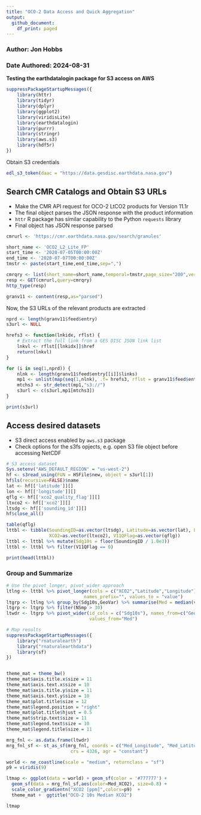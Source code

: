 ```yaml
---
title: "OCO-2 Data Access and Quick Aggregation"
output:
  github_document:
    df_print: paged
---
```


### Author: Jon Hobbs
### Date Authored: 2024-08-31

**Testing the earthdatalogin package for S3 access on AWS**

```r
suppressPackageStartupMessages({ 
    library(httr)
    library(tidyr)
    library(dplyr)
    library(ggplot2)
    library(viridisLite)
    library(earthdatalogin)
    library(purrr)
    library(stringr)
    library(aws.s3)
    library(hdf5r)
})


```


Obtain S3 credentials


```r
edl_s3_token(daac = "https://data.gesdisc.earthdata.nasa.gov")
```

## Search CMR Catalogs and Obtain S3 URLs

* Make the CMR API request for OCO-2 LtCO2 products for Version 11.1r
* The final object parses the JSON response with the product information
* `httr` R package has similar capability to the Python `requests` library
* Final object has JSON response parsed

```r

cmrurl <- 'https://cmr.earthdata.nasa.gov/search/granules'

short_name <- 'OCO2_L2_Lite_FP'
start_time <- '2020-07-05T00:00:00Z'
end_time <- '2020-07-07T00:00:00Z'
tmstr <- paste(start_time,end_time,sep=",")

cmrqry <- list(short_name=short_name,temporal=tmstr,page_size="200",version="11.1r")
resp <- GET(cmrurl,query=cmrqry)
http_type(resp)

granv11 <- content(resp,as="parsed") 

```

Now, the S3 URLs of the relevant products are extracted 

```r

nprd <- length(granv11$feed$entry)
s3url <- NULL

hrefs3 <- function(lnkidx, rflst) {
    # Extract the full link from a GES DISC JSON link list
    lnkvl <- rflst[[lnkidx]]$href
    return(lnkvl)
}

for (i in seq(1,nprd)) {
    nlnk <- length(granv11$feed$entry[[i]]$links)
    mp1 <- unlist(map(seq(1,nlnk), .f= hrefs3, rflst = granv11$feed$entry[[i]]$links))
    mtchs3 <- str_detect(mp1,"s3://")
    s3url <- c(s3url,mp1[mtchs3])
}

print(s3url)
```

## Access desired datasets

* S3 direct access enabled by `aws.s3` package
* Check options for the s3fs opjects, e.g. open S3 file object before accessing NetCDF

```r
# S3 access dataset
Sys.setenv("AWS_DEFAULT_REGION" = "us-west-2")
hf <- s3read_using(FUN = H5File$new, object = s3url[1])
hf$ls(recursive=FALSE)$name
lat <- hf[['latitude']][]
lon <- hf[['longitude']][]
qflg <- hf[['xco2_quality_flag']][]
ltxco2 <- hf[['xco2']][]
ltsdg <- hf[['sounding_id']][]
hf$close_all()

table(qflg)
lttbl <- tibble(SoundingID=as.vector(ltsdg), Latitude=as.vector(lat), Longitude=as.vector(lon),
                XCO2=as.vector(ltxco2), V11QFlag=as.vector(qflg))
lttbl <- lttbl %>% mutate(Sdg10s = floor(SoundingID / 1.0e3))
lttbl <- lttbl %>% filter(V11QFlag == 0)

```

```r
print(head(lttbl))
```

### Group and Summarize

```r

# Use the pivot_longer, pivot_wider approach
ltlng <- lttbl %>% pivot_longer(cols = c("XCO2","Latitude","Longitude"), names_to = "GeoVar",
                             names_prefix="", values_to = "value")
ltgrp <- ltlng %>% group_by(Sdg10s,GeoVar) %>% summarise(Med = median(value,na.rm=TRUE), NSmp=n()) %>% ungroup()
ltgrp <- ltgrp %>% filter(NSmp > 30)
ltwdr <- ltgrp %>% pivot_wider(id_cols = c("Sdg10s"), names_from=c("GeoVar"), names_prefix=c("Med_"), 
                               values_from="Med")

```


```r

# Map results
suppressPackageStartupMessages({ 
    library("rnaturalearth")
    library("rnaturalearthdata")
    library(sf)
})


theme_mat = theme_bw() 
theme_mat$axis.title.x$size = 11
theme_mat$axis.text.x$size = 10
theme_mat$axis.title.y$size = 11
theme_mat$axis.text.y$size = 10
theme_mat$plot.title$size = 12
theme_mat$legend.position = "right"
theme_mat$plot.title$hjust = 0.5
theme_mat$strip.text$size = 11
theme_mat$legend.text$size = 10
theme_mat$legend.title$size = 11

mrg_fnl <- as.data.frame(ltwdr)
mrg_fnl_sf <- st_as_sf(mrg_fnl, coords = c("Med_Longitude", "Med_Latitude"), 
                        crs = 4326, agr = "constant")

world <- ne_coastline(scale = "medium", returnclass = "sf")
p9 = viridis(9)

ltmap <- ggplot(data = world) + geom_sf(color = '#777777') + 
  geom_sf(data = mrg_fnl_sf,aes(color=Med_XCO2), size=0.8) +
  scale_color_gradientn("XCO2 [ppm]",colors=p9)  + 
  theme_mat +  ggtitle("OCO-2 10s Median XCO2")  

ltmap
```